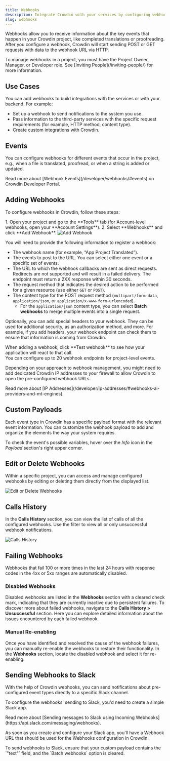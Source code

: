 ```yaml
---
title: Webhooks
description: Integrate Crowdin with your services by configuring webhooks
slug: webhooks
---
```



Webhooks allow you to receive information about the key events that happen in your Crowdin project, like completed translations or proofreading. After you configure a webhook, Crowdin will start sending POST or GET requests with data to the webhook URL via HTTP.

<Aside title="Permissions">
  To manage webhooks in a project, you must have the Project Owner, Manager, or Developer role. See [Inviting People](/inviting-people/) for more information.
</Aside>

## Use Cases

You can add webhooks to build integrations with the services or with your backend. For example:

* Set up a webhook to send notifications to the system you use.
* Pass information to the third-party services with the specific request requirements (for example, HTTP method, content type).
* Create custom integrations with Crowdin.

## Events

You can configure webhooks for different events that occur in the project, e.g., when a file is translated, proofread, or when a string is added or updated.

<ReadMore>
  Read more about [Webhook Events](/developer/webhooks/#events) on Crowdin Developer Portal.
</ReadMore>

## Adding Webhooks

To configure webhooks in Crowdin, follow these steps:

<Steps>
  1. Open your project and go to the **Tools** tab (for Account-level webhooks, open your **Account Settings**).
  2. Select **Webhooks** and click **Add Webhook**.
</Steps>

<Image src={webhooksAdd} alt="Add Webhook" class="width-xl" />

You will need to provide the following information to register a webhook:

* The webhook name (for example, “App Project Translated”).
* The events to post to the URL. You can select either one event or a specific set of events.
* The URL to which the webhook callbacks are sent as direct requests. Redirects are not supported and will result in a failed delivery. The endpoint must return a 2XX response within 30 seconds.
* The request method that indicates the desired action to be performed for a given resource (use either `GET` or `POST`).
* The content type for the POST request method (`multipart/form-data`, `application/json`, or `application/x-www-form-urlencoded`).
  * For the `application/json` content type, you can select **Batch webhooks** to merge multiple events into a single request.

Optionally, you can add special headers to your webhook. They can be used for additional security, as an authorization method, and more. For example, if you add headers, your webhook endpoint can check them to ensure that information is coming from Crowdin.

<Aside type="tip">
  When adding a webhook, click **Test webhook** to see how your application will react to that call.
</Aside>

<Aside type="caution" title="Limitations">
  You can configure up to 20 webhook endpoints for project-level events.
</Aside>

Depending on your approach to webhook management, you might need to add dedicated Crowdin IP addresses to your firewall to allow Crowdin to open the pre-configured webhook URLs.

<ReadMore>
  Read more about [IP Addresses](/developer/ip-addresses/#webhooks-ai-providers-and-mt-engines).
</ReadMore>

## Custom Payloads

Each event type in Crowdin has a specific payload format with the relevant event information. You can customize the webhook payload to add and organize the elements the way your system requires.

To check the event's possible variables, hover over the *Info* <Icon name="mdi:info-outline" class="inline-icon" /> icon in the *Payload* section's right upper corner.

## Edit or Delete Webhooks

Within a specific project, you can access and manage configured webhooks by editing or deleting them directly from the displayed list.

<Image src={webhooksEditDelete} alt="Edit or Delete Webhooks" />

## Calls History

In the **Calls History** section, you can view the list of calls of all the configured webhooks. Use the filter to view all or only unsuccessful webhook notifications.

<Image src={webhooksCallsHistory} alt="Calls History" />

## Failing Webhooks

Webhooks that fail 100 or more times in the last 24 hours with response codes in the 4xx or 5xx ranges are automatically disabled.

### Disabled Webhooks

Disabled webhooks are listed in the **Webhooks** section with a cleared check mark, indicating that they are currently inactive due to persistent failures. To discover more about failed webhooks, navigate to the **Calls History > Unsuccessful** section. Here you can explore detailed information about the issues encountered by each failed webhook.

### Manual Re-enabling

Once you have identified and resolved the cause of the webhook failures, you can manually re-enable the webhooks to restore their functionality. In the **Webhooks** section, locate the disabled webhook and select it for re-enabling.

## Sending Webhooks to Slack

With the help of Crowdin webhooks, you can send notifications about pre-configured event types directly to a specific Slack channel.

To configure the webhooks' sending to Slack, you'd need to create a simple Slack app.

<ReadMore>
  Read more about [Sending messages to Slack using Incoming Webhooks](https://api.slack.com/messaging/webhooks).
</ReadMore>

As soon as you create and configure your Slack app, you'll have a Webhook URL that should be used for the Webhooks configuration in Crowdin.

<Aside>
  To send webhooks to Slack, ensure that your custom payload contains the `"text"` field, and the `Batch webhooks` option is cleared.
</Aside>
